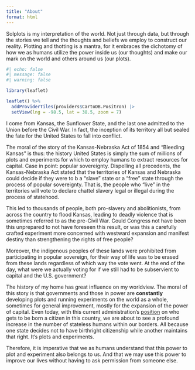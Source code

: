```yaml
---
title: "About"
format: html
---
```


Solplots is my interpretation of the world. Not just through data, but through the stories we tell and the thoughts and beliefs we employ to construct our reality. Plotting and thotting is a mantra, for it embraces the dichotomy of how we as humans utilize the power inside us (our thoughts) and make our mark on the world and others around us (our plots).

```r
#| echo: false
#| message: false
#| warning: false

library(leaflet)

leaflet() %>%
  addProviderTiles(providers$CartoDB.Positron) |> 
  setView(lng = -98.5, lat = 38.5, zoom = 7)
```

I come from Kansas, the Sunflower State, and the last one admitted to the Union before the Civil War. In fact, the inception of its territory all but sealed the fate for the United States to fall into conflict.

The moral of the story of the Kansas-Nebraska Act of 1854 and "Bleeding Kansas" is thus: the history United States is simply the sum of millions of plots and experiments for which to employ humans to extract resources for capital. Case in point: popular sovereignty. Dispelling all precedents, the Kansas-Nebraska Act stated that the territories of Kansas and Nebraska could decide if they were to b a "slave" state or a "free" state through the process of popular sovereignty. That is, the people who "live" in the territories will vote to declare chattel slavery legal or illegal during the process of statehood.

This led to thousands of people, both pro-slavery and abolitionists, from across the country to flood Kansas, leading to deadly violence that is sometimes referred to as the pre-Civil War. Could Congress not have been this unprepared to not have foreseen this result, or was this a carefully crafted experiment more concerned with westward expansion and manifest destiny than strengthening the rights of free people?

Moreover, the indigenous peoples of these lands were prohibited from participating in popular sovereign, for their way of life was to be erased from these lands regardless of which way the vote went. At the end of the day, what were we actually voting for if we still had to be subservient to capital and the U.S. government?

The history of my home has great influence on my worldview. The moral of this story is that governments and those in power are **constantly** developing plots and running experiments on the world as a whole, sometimes for general improvement, mostly for the expansion of the power of capital. Even today, with this current administration's [position](https://www.whitehouse.gov/presidential-actions/2025/01/protecting-the-meaning-and-value-of-american-citizenship/) on who gets to be born a citizen in this country, we are about to see a profound increase in the number of stateless humans within our borders. All because one state decides not to have birthright citizenship while another maintains that right. It's plots and experiments.

Therefore, it is imperative that we as humans understand that this power to plot and experiment also belongs to us. And that we may use this power to improve our lives without having to ask permission from someone else.
